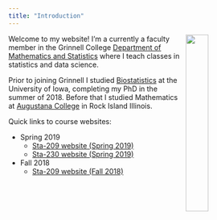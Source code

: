 ```yaml
---
title: "Introduction"
---
```


<img style="float: right; width:30%; height:30%;" src="pphoto.jpg"> Welcome to my website!  I'm a currently a faculty member in the Grinnell College [Department of Mathematics and Statistics](http://www.grinnell.edu/academics/areas/math-stats) where I teach classes in statistics and data science.  

Prior to joining Grinnell I studied [Biostatistics](https://www.public-health.uiowa.edu/biostat/) at the University of Iowa, completing my PhD in the summer of 2018.  Before that I studied Mathematics at [Augustana College](https://www.augustana.edu/) in Rock Island Illinois.

Quick links to course websites:

- Spring 2019
    - [Sta-209 website (Spring 2019)](sta209s19.html)
    - [Sta-230 website (Spring 2019)](sta230s19.html)
- Fall 2018
    - [Sta-209 website (Fall 2018)](sta209f18.html)
